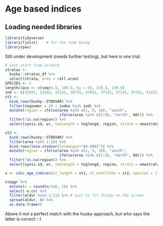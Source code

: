 # Age based indices


## Loading needed libraries

```r
library(tidyverse)
library(fjolst)    # for the time being
library(pax)
```


Still under development (needs further testing), but here is one trial.

```r
# Lest start from scratch
stratas <-
  husky::stratas_df %>% 
  select(strata, area = rall.area)
SPECIES <- 1
lengthclass <- c(seq(4.5, 109.5, by = 5), 119.5, 139.5)
ind <- c(31931, 31932, 32131, 36731, 37031, 37131, 37132, 37231, 41431, 41531, 42231, 42232, 47431, 52331)
st1 <-
  bind_rows(husky::STODVAR) %>%
  filter(tognumer < 20 | index %in% ind) %>%
  mutate(region = ifelse(area %in% c(1, 9, 10), "south",
                         ifelse(area %in% c(2:8), "north", NA))) %>%
  filter(!is.na(region)) %>%
  select(synis.id, ar, towlength = toglengd, region, strata = newstrata)

st2 <-
  bind_rows(husky::STODVAR) %>% 
  filter(area %in% 1:10) %>% 
  bind_rows(lesa.stodvar(leidangur="A4-2001")) %>% 
  mutate(region = ifelse(area %in% c(1, 9, 10), "south",
                         ifelse(area %in% c(2:8), "north", NA))) %>%
  filter(!is.na(region)) %>%
  select(synis.id, ar, towlength = toglengd, region, strata = newstrata)

x <- calc_age_indices(st_length = st1, st_ototliths = st2, species = 1)
```


```r
x$aggr %>% 
  mutate(n = round(n/1e6, 2)) %>% 
  select(-n.cv) %>% 
  filter(aldur %in% 1:11) %>% # just to fit things on the screen
  spread(aldur, n) %>% 
  as.data.frame()
```

Above it not a perfect match with the husky-approach, but who says the latter is correct :-)

